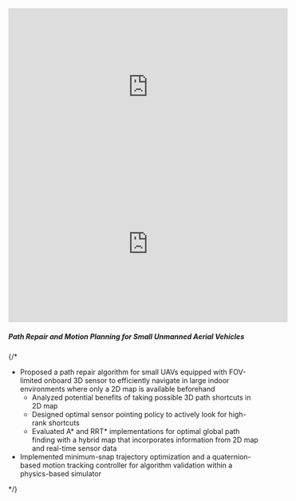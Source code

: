 <Container>
    <Grid col="1|2" gap="8|12|16" alignItems="center">    
      <Flexbox
        flexDirection="column"
        alignItems="center|center"
        textAlign="center|justify"
        lineSpacing="1.5em"
      >    
        <iframe 
        width="560" 
        height="315" 
        src="https://www.youtube.com/embed/TL6o-dDvIOY?rel=0" 
        frameborder="0" 
        allow="accelerometer; autoplay; clipboard-write; encrypted-media; gyroscope; picture-in-picture" 
        allowfullscreen></iframe>
        <iframe 
        width="560" 
        height="315" 
        src="https://www.youtube.com/embed/phAr_QhqO4A?rel=0" 
        frameborder="0" 
        allow="accelerometer; autoplay; encrypted-media; gyroscope; picture-in-picture" 
        allowfullscreen></iframe>
      </Flexbox>
      <Flexbox
        flexDirection="column"
        alignItems="center|center"
        textAlign="center|justify"
        lineSpacing="1.5em"
      >    
        <h5>Path Repair and Motion Planning for Small Unmanned Aerial Vehicles</h5>
        {/* <ul>
            <li>Proposed a path repair algorithm for small UAVs equipped with FOV-limited onboard 3D sensor to efficiently
navigate in large indoor environments where only a 2D map is available beforehand
            <ul>
                <li>Analyzed potential benefits of taking possible 3D path shortcuts in 2D map</li>
                <li>Designed optimal sensor pointing policy to actively look for high-rank shortcuts</li>
                <li>Evaluated A* and RRT* implementations for optimal global path finding with a hybrid map that
incorporates information from 2D map and real-time sensor data</li>
            </ul>
            </li>
            <li>Implemented minimum-snap trajectory optimization and a quaternion-based motion tracking controller for
algorithm validation within a physics-based simulator</li>
        </ul> */}
      </Flexbox>
    </Grid>
</Container>